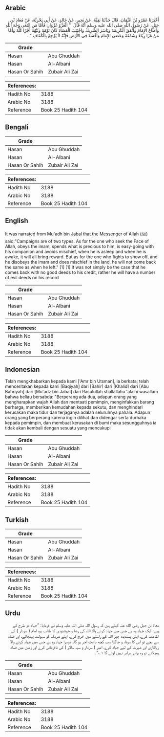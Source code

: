 ## Arabic


<div dir="rtl" lang="ar" style={{fontSize:'larger',backgroundColor:'#f8f9fa',padding:20}}>
أَخْبَرَنَا عَمْرُو بْنُ عُثْمَانَ، قَالَ حَدَّثَنَا بَقِيَّةُ، عَنْ بَحِيرٍ، عَنْ خَالِدٍ، عَنْ أَبِي بَحْرِيَّةَ، عَنْ مُعَاذِ بْنِ جَبَلٍ، عَنْ رَسُولِ اللَّهِ صلى الله عليه وسلم أَنَّهُ قَالَ ‏ "‏ الْغَزْوُ غَزْوَانِ فَأَمَّا مَنِ ابْتَغَى وَجْهَ اللَّهِ وَأَطَاعَ الإِمَامَ وَأَنْفَقَ الْكَرِيمَةَ وَيَاسَرَ الشَّرِيكَ وَاجْتَنَبَ الْفَسَادَ كَانَ نَوْمُهُ وَنُبْهُهُ أَجْرًا كُلُّهُ وَأَمَّا مَنْ غَزَا رِيَاءً وَسُمْعَةً وَعَصَى الإِمَامَ وَأَفْسَدَ فِي الأَرْضِ فَإِنَّهُ لاَ يَرْجِعُ بِالْكَفَافِ ‏"‏ ‏.‏
</div>
<div style={{backgroundColor:'#f8f9fa',padding:20, marginBottom: 10}}><table> <thead> <tr> <th>Grade</th> <th></th> </tr> </thead> <tbody> <tr><td>Hasan</td><td>Abu Ghuddah</td></tr><tr><td>Hasan</td><td>Al-Albani</td></tr><tr><td>Hasan Or Sahih</td><td>Zubair Ali Zai</td></tr></tbody></table><table> <thead> <tr> <th>References:</th> <th></th> </tr> </thead> <tbody><tr><td>Hadith No</td><td>3188</td></tr><tr><td>Arabic No</td><td>3188</td></tr><tr><td>Reference</td><td>Book 25 Hadith 104</td></tr></tbody></table></div>

## Bengali


<div dir="ltr" lang="bn" style={{fontSize:'larger',backgroundColor:'#f8f9fa',padding:20}}>

</div>
<div style={{backgroundColor:'#f8f9fa',padding:20, marginBottom: 10}}><table> <thead> <tr> <th>Grade</th> <th></th> </tr> </thead> <tbody> <tr><td>Hasan</td><td>Abu Ghuddah</td></tr><tr><td>Hasan</td><td>Al-Albani</td></tr><tr><td>Hasan Or Sahih</td><td>Zubair Ali Zai</td></tr></tbody></table><table> <thead> <tr> <th>References:</th> <th></th> </tr> </thead> <tbody><tr><td>Hadith No</td><td>3188</td></tr><tr><td>Arabic No</td><td>3188</td></tr><tr><td>Reference</td><td>Book 25 Hadith 104</td></tr></tbody></table></div>

## English


<div dir="ltr" lang="en" style={{fontSize:'larger',backgroundColor:'#f8f9fa',padding:20}}>
It was narrated from Mu'adh bin Jabal that the Messenger of Allah (ﷺ) said:"Campaigns are of two types. As for the one who seek the Face of Allah, obeys the imam, spends what is precious to him, is easy-going with his companion and avoids mischief, when he is asleep and when he is awake, it will all bring reward. But as for the one who fights to show off, and he disobeys the imam and does mischief in the land, he will not come back the same as when he left." [1] [1] It was not simply be the case that he comes back with no good deeds to his credit, rather he will have a number of evil deeds on his record
</div>
<div style={{backgroundColor:'#f8f9fa',padding:20, marginBottom: 10}}><table> <thead> <tr> <th>Grade</th> <th></th> </tr> </thead> <tbody> <tr><td>Hasan</td><td>Abu Ghuddah</td></tr><tr><td>Hasan</td><td>Al-Albani</td></tr><tr><td>Hasan Or Sahih</td><td>Zubair Ali Zai</td></tr></tbody></table><table> <thead> <tr> <th>References:</th> <th></th> </tr> </thead> <tbody><tr><td>Hadith No</td><td>3188</td></tr><tr><td>Arabic No</td><td>3188</td></tr><tr><td>Reference</td><td>Book 25 Hadith 104</td></tr></tbody></table></div>

## Indonesian


<div dir="ltr" lang="id" style={{fontSize:'larger',backgroundColor:'#f8f9fa',padding:20}}>
Telah mengkhabarkan kepada kami ['Amr bin Utsman], ia berkata; telah menceritakan kepada kami [Baqiyah] dari [Bahir] dari [Khalid] dari [Abu Bahriyah] dari [Mu'adz bin Jabal] dari Rasulullah shallallahu 'alaihi wasallam bahwa beliau bersabda: "Berperang ada dua, adapun orang yang mengharapkan wajah Allah dan mentaati pemimpin, menginfakkan barang berharga, memberikan kemudahan kepada sekutu, dan menghindari kerusakan maka tidur dan terjaganya adalah seluruhnya pahala. Adapun orang yang berperang karena ingin dilihat dan didengar serta durhaka kepada pemimpin, dan membuat kerusakan di bumi maka sesungguhnya ia tidak akan kembali dengan sesuatu yang mencukupi
</div>
<div style={{backgroundColor:'#f8f9fa',padding:20, marginBottom: 10}}><table> <thead> <tr> <th>Grade</th> <th></th> </tr> </thead> <tbody> <tr><td>Hasan</td><td>Abu Ghuddah</td></tr><tr><td>Hasan</td><td>Al-Albani</td></tr><tr><td>Hasan Or Sahih</td><td>Zubair Ali Zai</td></tr></tbody></table><table> <thead> <tr> <th>References:</th> <th></th> </tr> </thead> <tbody><tr><td>Hadith No</td><td>3188</td></tr><tr><td>Arabic No</td><td>3188</td></tr><tr><td>Reference</td><td>Book 25 Hadith 104</td></tr></tbody></table></div>

## Turkish


<div dir="ltr" lang="tr" style={{fontSize:'larger',backgroundColor:'#f8f9fa',padding:20}}>

</div>
<div style={{backgroundColor:'#f8f9fa',padding:20, marginBottom: 10}}><table> <thead> <tr> <th>Grade</th> <th></th> </tr> </thead> <tbody> <tr><td>Hasan</td><td>Abu Ghuddah</td></tr><tr><td>Hasan</td><td>Al-Albani</td></tr><tr><td>Hasan Or Sahih</td><td>Zubair Ali Zai</td></tr></tbody></table><table> <thead> <tr> <th>References:</th> <th></th> </tr> </thead> <tbody><tr><td>Hadith No</td><td>3188</td></tr><tr><td>Arabic No</td><td>3188</td></tr><tr><td>Reference</td><td>Book 25 Hadith 104</td></tr></tbody></table></div>

## Urdu


<div dir="rtl" lang="ur" style={{fontSize:'larger',backgroundColor:'#f8f9fa',padding:20}}>
معاذ بن جبل رضی الله عنہ کہتے ہیں کہ رسول اللہ صلی اللہ علیہ وسلم نے فرمایا: ”جہاد دو طرح کے ہیں: ایک جہاد وہ ہے جس میں جہاد کرنے والا اللہ کی رضا و خوشنودی کا طالب ہو، امام ( سردار ) کی اطاعت کرے، اپنی پسندیدہ چیز اللہ کے راستے میں خرچ کرے، اپنے شریک کو سہولت پہنچائے، اور فساد سے بچے تو اس کا سونا، و جاگنا سب کچھ باعث اجر ہو گا۔ دوسرا جہاد وہ ہے جس میں جہاد کرنے والا ریاکاری اور شہرت کے لیے جہاد کرے، امیر ( سردار و سپہ سالار ) کی نافرمانی کرے اور زمین میں فساد پھیلائے تو وہ برابر سرابر نہیں لوٹے گا ۱؎“۔
</div>
<div style={{backgroundColor:'#f8f9fa',padding:20, marginBottom: 10}}><table> <thead> <tr> <th>Grade</th> <th></th> </tr> </thead> <tbody> <tr><td>Hasan</td><td>Abu Ghuddah</td></tr><tr><td>Hasan</td><td>Al-Albani</td></tr><tr><td>Hasan Or Sahih</td><td>Zubair Ali Zai</td></tr></tbody></table><table> <thead> <tr> <th>References:</th> <th></th> </tr> </thead> <tbody><tr><td>Hadith No</td><td>3188</td></tr><tr><td>Arabic No</td><td>3188</td></tr><tr><td>Reference</td><td>Book 25 Hadith 104</td></tr></tbody></table></div>